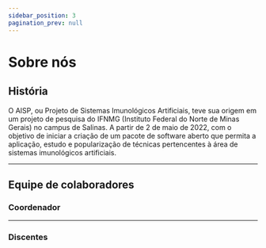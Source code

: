 ```yaml
---
sidebar_position: 3
pagination_prev: null
---
```



# Sobre nós

## História

O AISP, ou Projeto de Sistemas Imunológicos Artificiais, teve sua origem em um projeto de pesquisa do IFNMG 
(Instituto Federal do Norte de Minas Gerais) no campus de Salinas. A partir de 2 de maio de 2022, com o objetivo 
de iniciar a criação de um pacote de software aberto que permita a aplicação, estudo e popularização de técnicas 
pertencentes à área de sistemas imunológicos artificiais.

---

## Equipe de colaboradores

### Coordenador

<div className="row padding-horiz--md">
    
<TeamUser 
    name='Alison Zille Lopes'
    date='2022'
    githubUrl='https://github.com/alisonzille'
    lattesUrl='http://lattes.cnpq.br/3294097090760981'
/>

</div>

---

### Discentes

<div className="row padding-horiz--md">

<TeamUser 
    name='João Paulo'
    date='2022-2023'
    description="Fui encarregado de implementar a versão 0.1, que apresenta as classes de seleção negativa BNSA e RNSA, incluindo as versões de raio fixo e variável."
    githubUrl='https://github.com/Joao-Paulo-Silva'
    lattesUrl='http://lattes.cnpq.br/2561057724411407'
/>

</div>